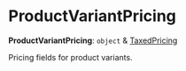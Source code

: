 
# ProductVariantPricing

 **ProductVariantPricing**: `object` & [TaxedPricing](medusa.TaxedPricing.mdx)

Pricing fields for product variants.
